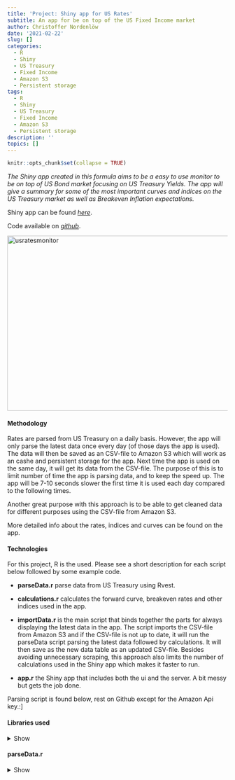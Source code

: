 ```yaml
---
title: 'Project: Shiny app for US Rates'
subtitle: An app for be on top of the US Fixed Income market
author: Christoffer Nordenlöw
date: '2021-02-22'
slug: []
categories:
  - R
  - Shiny
  - US Treasury
  - Fixed Income
  - Amazon S3
  - Persistent storage
tags:
  - R
  - Shiny
  - US Treasury
  - Fixed Income
  - Amazon S3
  - Persistent storage
description: ''
topics: []
---
```




```r
knitr::opts_chunk$set(collapse = TRUE)
```


*The Shiny app created in this formula aims to be a easy to use monitor to be on top of US Bond market focusing on US Treasury Yields. The app will give a summary for some of the most important curves and indices on the US Treasury market as well as Breakeven Inflation expectations.*

Shiny app can be found *[here](https://cnordenlow.shinyapps.io/usRateMonitor/)*. 

Code available on *[github](https://github.com/cnordenlow/us-rates-monitor)*.

<img alt = 'usratesmonitor' src='/us_rates_monitor/usrates.PNG' width="700" height="400"/>


#### Methodology

Rates are parsed from US Treasury on a daily basis. However, the app will only parse the latest data once every day (of those days the app is used). The data will then be saved as an CSV-file to Amazon S3 which will work as an cashe and persistent storage for the app. Next time the app is used on the same day, it will get its data from the CSV-file. The purpose of this is to limit number of time the app is parsing data, and to keep the speed up. The app will be 7-10 seconds slower the first time it is used each day compared to the following times.

Another great purpose with this approach is to be able to get cleaned data for different purposes using the CSV-file from Amazon S3.

More detailed info about the rates, indices and curves can be found on the app.

#### Technologies

For this project, R is the  used. Please see a short description for each script below followed by some example code.


* **parseData.r** parse data from US Treasury using Rvest.

* **calculations.r** calculates the forward curve, breakeven rates and other indices used in the app.

* **importData.r** is the main script that binds together the parts for always displaying the latest data in the app. The script imports the CSV-file from Amazon S3 and if the CSV-file is not up to date, it will run the parseData script parsing the latest data followed by calculations. It will then save as the new data table as an updated CSV-file. Besides avoiding unnecessary scraping, this approach also limits the number of calculations used in the Shiny app which makes it faster to run.

* **app.r** the Shiny app that includes both the ui and the server. A bit messy but gets the job done.

Parsing script is found below, rest on Github except for the Amazon Api key.:]


#### Libraries used
<details><summary>Show</summary>
```r

library(shiny)
library(shinydashboard)
library(slider)
library(shinyWidgets)
library(rvest, warn.conflicts = FALSE)
library(tidyverse, warn.conflicts = FALSE)
library(stringr, warn.conflicts = FALSE)
library(lubridate, warn.conflicts = FALSE)
library(gridExtra)
library(rstudioapi)
library(aws.s3)


```
</details>





#### parseData.r 
<details><summary>Show</summary>
```r
#####################################################################################################
### Script for parsing rates
#####################################################################################################

#Libraries
library(rvest, warn.conflicts = FALSE)
library(tidyverse, warn.conflicts = FALSE)
library(stringr, warn.conflicts = FALSE)
library(lubridate, warn.conflicts = FALSE)

# ------------------------------------------------------------------------------- 
# Pages, years to parse, create empty df
# ------------------------------------------------------------------------------- 

pages = c("https://www.treasury.gov/resource-center/data-chart-center/interest-rates/Pages/TextView.aspx?data=yieldYear&year=",
          "https://www.treasury.gov/resource-center/data-chart-center/interest-rates/pages/TextView.aspx?data=realyieldYear&year=")

#base_url = "https://www.treasury.gov/resource-center/data-chart-center/interest-rates/Pages/TextView.aspx?data=yieldYear&year="

years = year(Sys.Date())

#years = c("2021", "2020", "2019", "2018", "2017", "2016", "2015", "2014", "2013", "2012", "2011", "2010", "2009","2008")

tableUsRates <- data.frame(matrix(ncol = 4, nrow = 0))
colnames(tableUsRates) <- c( 'date', 'term', 'rate', 'des')


# ------------------------------------------------------------------------------- 
# Parsing function
# ------------------------------------------------------------------------------- 
parse_us_rates <- function(year) {
  url = paste(base_url, year, sep="")
  parse_rates <- read_html(url)
  
  df <- parse_rates %>%
    html_nodes("table") %>%
    html_table(fill = TRUE)
  df <- df[[2]]
  return(df)
  
}

# ------------------------------------------------------------------------------- 
# Parse all pages and dates
# ------------------------------------------------------------------------------- 
for (base_url in pages) {

des_name = sub('.*data=', '', base_url)
des_name = sub('&year*.', '', des_name)
  

  for (year in years) {
    Sys.sleep(sample(1:3, 1, replace=T))
    df <- parse_us_rates(year)
    
    
    #rename first column to date
    df <- rename(df, "date" = 1)
    df$date <- as.Date(df$date, format = "%m/%d/%y") ##convert dates
    
    ###Create df with dates, from first each year to last, or to sys.date during current

    first_date = paste(year,"-01-01",sep="")
    if (paste(year,"-12-31",sep="") < Sys.Date()) {
      last_date = paste(year,"-12-31",sep="")
    } else {
      last_date = Sys.Date()
    }

    dates <- data.frame(
      date = seq(as.Date(first_date), as.Date(last_date), by = 'days')
    )
    df <- merge(dates, df, by ="date", all.x = TRUE)
    
    df <- df %>%
      fill(names(df), .direction = "down") %>%
      fill(names(df), .direction = "up")
    
    
    
    ###dplyr table
    df <- df %>%
      pivot_longer(
        !date,
        names_to = "term",
        values_to ="rate", values_ptypes = list(rate = 'character')
      ) %>%
      mutate(des = des_name) %>%
      mutate(info = "") 
  
    tableUsRates <- bind_rows(mutate_all(tableUsRates, as.character), mutate_all(df, as.character)) 
    
    tableUsRates$rate <- as.numeric(tableUsRates$rate)

  }     
}



# ------------------------------------------------------------------------------- 
# Tidying
# ------------------------------------------------------------------------------- 
tableUsRates <- tableUsRates %>%
  mutate(t1 = as.numeric(gsub("([0-9]+).*$", "\\1", term)))%>%
  mutate(maturity = case_when(
    grepl(" yr", term, fixed = TRUE) ~ (t1 *365 / 365),
    grepl(" YR", term, fixed = TRUE) ~ (t1 *365 / 365),
    
    #bills
    grepl("1 mo", term, fixed= TRUE) ~ (4 * 7 /365), ##365 days because bond equivalent
    grepl("2 mo", term, fixed= TRUE) ~ (8 * 7 /365), ##365 days because bond equivalent
    grepl("3 mo", term, fixed= TRUE) ~ (13 * 7 /365), ##365 days because bond equivalent
    grepl("6 mo", term, fixed= TRUE) ~ (26 * 7 /365) ##365 days because bond equivalent
    
  ))%>%

  ##Fix term column so names are the same
  mutate(term = case_when(
    grepl(" YR", term, fixed = TRUE) ~ paste(t1, "y", sep=""),
    grepl(" yr", term, fixed = TRUE) ~ paste(t1, "y", sep=""),
    grepl(" m", term, fixed = TRUE) ~ paste(t1, "m", sep="")
  ))%>%
  select(-t1)



###Delete dates with false numbers
tableUsRates <- tableForShiny %>%
  filter(date < "2017-04-14" | date > "2017-04-16") 

```
</details>